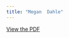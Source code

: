 ```yaml
---
title: "Megan  Dahle"
---
```


[View the PDF](../files/pdfs/role_profiles/senators/district_1_profile.pdf)